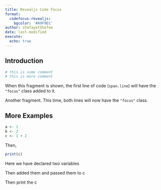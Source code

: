 ```yaml
---
title: Revealjs Code Focus
format:
  codefocus-revealjs:
    bgcolor: '#A9F9D1'
author: shafayetShafee
date: last-modified
execute: 
  echo: true
---
```


## Introduction


```r
# this is some comment
# this is more comment
```


::: {.fragment data-code-focus="1"}
When this fragment is shown, the first line of code (`span.line`) will have the `"focus"` class added to it.
:::

::: {.fragment data-code-focus="1-2"}
 Another fragment. This time, both lines will now have the `"focus"` class.
:::


## More Examples

```r
a <- 1
b <- 2
c <- 1 + 2
```

Then, 

```r
print(c)
```


::: {.fragment data-code-focus="1-2"}
Here we have declared two variables
:::


::: {.fragment data-code-focus="3"}
Then added them and passed them to c
:::

::: {.fragment data-code-focus="1" data-code-block="2"}
Then print the c
:::

